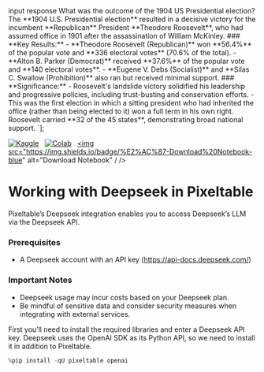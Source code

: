 


<tr style={{'text-align: right;'}}>
<th data-quarto-table-cell-role="th">input</th>
<th data-quarto-table-cell-role="th">response</th>
</tr>
</thead>
<tbody>
<tr>
<td>What was the outcome of the 1904 US Presidential election?</td>
<td>The **1904 U.S. Presidential election** resulted in a decisive victory for the incumbent **Republican** President **Theodore Roosevelt**, who had assumed office in 1901 after the assassination of William McKinley. ### **Key Results:** - **Theodore Roosevelt (Republican)** won **56.4%** of the popular vote and **336 electoral votes** (70.6% of the total). - **Alton B. Parker (Democrat)** received **37.6%** of the popular vote and **140 electoral votes**. - **Eugene V. Debs (Socialist)** and **Silas C. Swallow (Prohibition)** also ran but received minimal support. ### **Significance:** - Roosevelt's landslide victory solidified his leadership and progressive policies, including trust-busting and conservation efforts. - This was the first election in which a sitting president who had inherited the office (rather than being elected to it) won a full term in his own right. Roosevelt carried **32 of the 45 states**, demonstrating broad national support.</td>
</tr>
</tbody>
</table>
`];

[![Kaggle](https://kaggle.com/static/images/open-in-kaggle.svg)](https://kaggle.com/kernels/welcome?src=https://github.com/pixeltable/pixeltable/blob/release/docs/notebooks/integrations/working-with-deepseek.ipynb)  
[![Colab](https://colab.research.google.com/assets/colab-badge.svg)](https://colab.research.google.com/github/pixeltable/pixeltable/blob/release/docs/notebooks/integrations/working-with-deepseek.ipynb)  
<a href="https://raw.githubusercontent.com/pixeltable/pixeltable/release/docs/notebooks/integrations/working-with-deepseek.ipynb" download><img src="https://img.shields.io/badge/%E2%AC%87-Download%20Notebook-blue" alt="Download Notebook" / /></a>

# Working with Deepseek in Pixeltable

Pixeltable’s Deepseek integration enables you to access Deepseek’s LLM
via the Deepseek API.

### Prerequisites

-   A Deepseek account with an API key (https://api-docs.deepseek.com/)

### Important Notes

-   Deepseek usage may incur costs based on your Deepseek plan.
-   Be mindful of sensitive data and consider security measures when
    integrating with external services.

First you’ll need to install the required libraries and enter a Deepseek
API key. Deepseek uses the OpenAI SDK as its Python API, so we need to
install it in addition to Pixeltable.


```python
%pip install -qU pixeltable openai
```


```python

